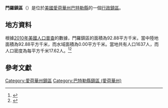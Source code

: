 {{noteTA
|G1=USState
|G2=地名
|G3=Unit
}}
{{Infobox settlement
|official_name            = 門羅鎮區
|native_name = Monroe Township
|settlement_type          = [[行政鎮區|行政鎮區]]
|image_skyline            = 
|imagesize                = 
|image_map                = Map highlighting Monroe Township, Butler County, Iowa.svg
|mapsize                  = 250px
|pushpin_map  =USA Iowa
|pushpin_label = 門羅鎮區
|pushpin_label_position   = top
|pushpin_map_caption      = 門羅鎮區在愛荷華州的位置
|subdivision_type         = [[世界政區索引|國家]]
|subdivision_type1        = [[美国州份|州份]]
|subdivision_type2        = [[愛荷華州行政区划|縣]]
|subdivision_name         = [[美国|美国]]
|subdivision_name1        = [[愛荷華州|愛荷華州]]
|subdivision_name2        = [[巴特勒縣_(愛荷華州)|巴特勒縣]]
|elevation_ft             = 951
|elevation_m              = 290
|timezone                 = [[北美中部時區|北美中部時區]]
|area_total_km2           = 92.88
|area_land_km2            = 92.88
|area_water_km2           = 0.00
|area_total_sq_mi         = 
|area_land_sq_mi          = 
|area_water_sq_mi         = 
|population_as_of         = [[2010年美國人口普查|2010]]
|population_footnotes     = 
|population_total         = 1637
|population_density_km2   = auto
|population_density_sq_mi = auto
|utc_offset               = -6
|coordinates              = {{coord|42|36|06|N|92|50|40|W|type:city_region:US-AL_source:GNS-enwiki|display=inline,title}}
| coor_pinpoint           = 
| coordinates_footnotes   = 
|timezone_DST             = CDT
|utc_offset_DST           = -5
|postal_code_type         = [[美國郵區編號|郵區編號]]
|postal_code              = 
|area_code                = {{link-en|电话区号319|Area code 319|319}}
|blank_name = [[地名信息系统|GNIS ID]]
|blank_info = 468392
}}
'''門羅鎮區'''（{{lang-en|Monroe Township}}）是位於[[美國|美國]][[愛荷華州|愛荷華州]][[巴特勒縣_(愛荷華州)|巴特勒縣]]的一個[[行政鎮區|行政鎮區]]。

== 地方資料 ==
根據[[2010年美國人口普查|2010年美國人口普查]]的數據，門羅鎮區的面積為92.88平方千米，當中陸地面積為92.88平方千米，而水域面積為0.00平方千米。當地共有人口1637人，而人口密度為每平方千米17.62人。<ref name="GR8">{{cite web|url=http://factfinder2.census.gov|publisher=[[美国人口调查局|美国人口调查局]]|accessdate=2011-05-14|title=American FactFinder}}</ref><ref>{{cite web|url=https://www.citypopulation.de/en/usa/iowa/admin/|title=USA: Iowa (Counties and Townships) - City Population}}</ref>

== 參考文獻 ==
{{reflist}}

{{巴特勒縣 (愛荷華州)}}

{{DEFAULTSORT:Monroe Township}}
[[Category:愛荷華州鎮區|Category:愛荷華州鎮區]]
[[Category:巴特勒縣鎮區_(愛荷華州)|Category:巴特勒縣鎮區 (愛荷華州)]]

{{Iowa-geo-stub}}